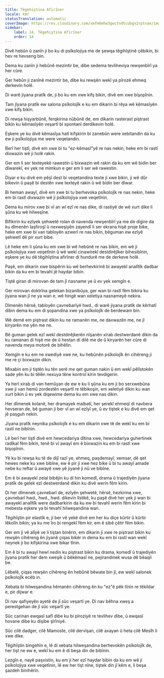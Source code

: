 ```yaml
---
title: Têgehiştina Afirîner
locale: kmr
statusTranslation: automatic
coverImage: https://res.cloudinary.com/xmfm6mhw3gwctndtcubgx2rptnae/image/upload/v1741354419/small_cover_la_gran_rebelion_28716e29d2.webp
sidebar:
    label: 14. Têgehiştina Afirîner
    order: 14
---
```

Divê hebûn û zanîn ji bo ku di psîkolojiya me de şewqa têgihîştinê çêbikin, bi hev re hevseng bin.

Dema ku zanîn ji hebûnê mezintir be, dibe sedema tevliheviya rewşenbîrî ya her cûre.

Ger hebûn ji zanînê mezintir be, dibe ku rewşên wekî ya pîrozê ehmeq derkevin holê.

Di warê jiyana pratîk de, ji bo ku em xwe kifş bikin, divê em xwe bişopînin.

Tam jîyana pratîk ew salona psîkolojîk e ku em dikarin bi rêya wê kêmasîyên xwe kifş bikin.

Di rewşa hişyarbûnê, ferqkirina nûbûnê de, em dikarin rasterast piştrast bikin ku kêmasîyên veşartî bi spontanî derdikevin holê.

Eşkere ye ku divê kêmasîya hatî kifşkirin bi zanebûn were xebitandin da ku ew ji psîkolojiya me were veqetandin.

Berî her tiştî, divê em xwe bi tu "ez-kêmasî"yê re nas nekin, heke em bi rastî dixwazin wê ji holê rakin.

Ger em li ser texteyekê rawestin û bixwazin wê rakin da ku em wê bidin ber dîwarekî, ev yek ne mimkun e ger em li ser wê rawestin.

Diyar e ku divê em pêşî dest bi veqetandina texte ji xwe bikin, ji wê dûr bikevin û paşê bi destên xwe texteyê rakin û wê bidin ber dîwar.

Bi heman awayî, divê em xwe bi tu berhevoka psîkolojîk re nas nekin, heke em bi rastî dixwazin wê ji psîkolojiya xwe veqetînin.

Dema ku mirov xwe bi vî an wî ezî re nas dike, di rastiyê de wê xurt dike li şûna ku wê hilweşîne.

Bifikirin ku ezîyek şehwetê rolan di navenda rewşenbîrî ya me de digire da ku dîmenên laşfiroşî û nexweşiyên zayendî li ser ekrana hişê proje bike, heke em xwe bi van tabloyên azwerî re nas bikin, bêguman ew ezîyê şehwetî dê pir xurt bibe.

Lê heke em li şûna ku em xwe bi wê hebûnê re nas bikin, em wê ji psîkolojiya xwe veqetînin û wê wekî cinawirekî destdirêjîker bihesibînin, eşkere ye ku dê têgihîştina afirîner di hundurê me de derkeve holê.

Paşê, em dikarin xwe bispêrin ku wê berhevkirinê bi awayekî analîtîk dadbar bikin da ku em bi tevahî jê haydar bibin.

Tiştê giran di mirovan de tam jî nasname ye û ev yek xemgîn e.

Ger mirovan doktrîna gelekan bizanibûya, ger wan bi rastî fêm bikira ku jiyana wan jî ne ya wan e, wê hingê wan xeletiya nasnameyê nekira.

Dîmenên hêrsê, tabloyên çavnebarîyê hwd., di warê jiyana pratîk de kêrhatî dibin dema ku em di şopandina xwe ya psîkolojîk de berdewam bin.

Wê demê em piştrast dikin ku ne ramanên me, ne daxwazên me, ne jî kiryarên me yên me ne.

Bê guman gelek ezî wekî destdirêjkerên nîşanên xirab destwerdanê dikin da ku ramanan di hişê me de û hestan di dilê me de û kiryarên her cûre di navenda meya motorê de bihêlin.

Xemgîn e ku em ne xwediyê xwe ne, ku hebûnên psîkolojîk ên cihêreng ji me re çi bixwazin dikin.

Mixabin em ji tiştên ku tên serê me qet guman nakin û em wekî pêlîstokên sade yên ku bi têlên nexuya têne kontrol kirin tevdigerin.

Ya herî xirab di van hemûyan de ew e ku li şûna ku em ji bo serxwebûna xwe ji van hemû zordestên veşartî re têbikoşin, em xeletiyê dikin ku wan xurt bikin û ev yek diqewime dema ku em xwe nas dikin.

Her dîmenek kolanê, her dramayek malbatî, her şerekî ehmeqî di navbera hevseran de, bê guman ji ber vî an wî ezîyî ye, û ev tiştek e ku divê em qet jê paşguh nekin.

Jiyana pratîk neynika psîkolojîk e ku em dikarin xwe tê de wekî ku em bi rastî ne bibînin.

Lê berî her tiştî divê em hewcedariya dîtina xwe, hewcedariya guhertinek radîkal fêm bikin, tenê bi vî awayî em ê bixwazin ku em bi rastî xwe bişopînin.

Yê ku bi rewşa ku tê de dijî razî ye, ehmeq, paşdemayî, xemsar, dê qet hewes neke ku xwe bibîne, ew ê pir ji xwe hez bike û bi tu awayî amade nebe ku reftar û awayê xwe yê jiyanê ji nû ve bibîne.

Em ê bi awayekî zelal bibêjin ku di hin komedî, drama û trajediyên jiyana pratîk de gelek ezî destwerdanê dikin ku divê werin fêm kirin.

Di her dîmenek çavnebarî de, ezîyên şehwetê, hêrsê, hezkirina xwe, çavnebarî hwd., hwd., hwd. dikevin lîstikê, ku paşê divê her yek ji wan bi awayekî analîtîk were dadbarkirin da ku ew bi tevahî werin fêm kirin bi mebesta eşkere ya bi tevahî hilweşandina wan.

Têgihîştin pir elastîk e, ji ber vê yekê divê em her ku diçe kûrtir û kûrtir lêkolîn bikin; ya ku me îro bi rengekî fêm kir, em ê sibê çêtir fêm bikin.

Ger em ji vê alîyê ve li tiştan binêrin, em dikarin ji xwe re piştrast bikin ku rewşên cihêreng ên jiyanê çiqas bikêr in dema ku em bi rastî wan wekî neynek ji bo kifşkirina xwe bikar tînin.

Em ê bi tu awayî hewl nedin ku piştrast bikin ku drama, komedî û trajediyên jiyana pratîk her dem xweşik û bêkêmasî ne, pejirandinek wusa dê bêaqil be.

Lêbelê, çiqas rewşên cihêreng ên hebûnê bêwate bin jî, ew wekî salonek psîkolojîk ecêb in.

Xebata bi hilweşandina hêmanên cihêreng ên ku "ez"ê pêk tînin re têkildar e, pir dijwar e.

Di nav qafiyeyên ayetê de jî sûc veşartî ye. Di nav bêhna xweş a perestgehan de jî sûc veşartî ye.

Sûc carinan ewqasî safî dibe ku bi pîroziyê re tevlihev dibe, û ewqasî hovane dibe ku dişibe şîrîniyê.

Sûc cilê dadger, cilê Mamoste, cilê dervîşan, cilê axayan û heta cilê Mesîh li xwe dike.

Têgihîştin bingehîn e, lê di xebata hilweşandina berhevokên psîkolojîk de, her tişt ne ew e, wekî ku em ê di beşa din de bibînin.

Lezgîn e, nayê paşxistin, ku em ji her ezî haydar bibin da ku em wê ji psîkolojiya xwe veqetînin, lê ew her tişt nîne, tiştek din jî kêm e, li beşa şazdeh binihêrin.

